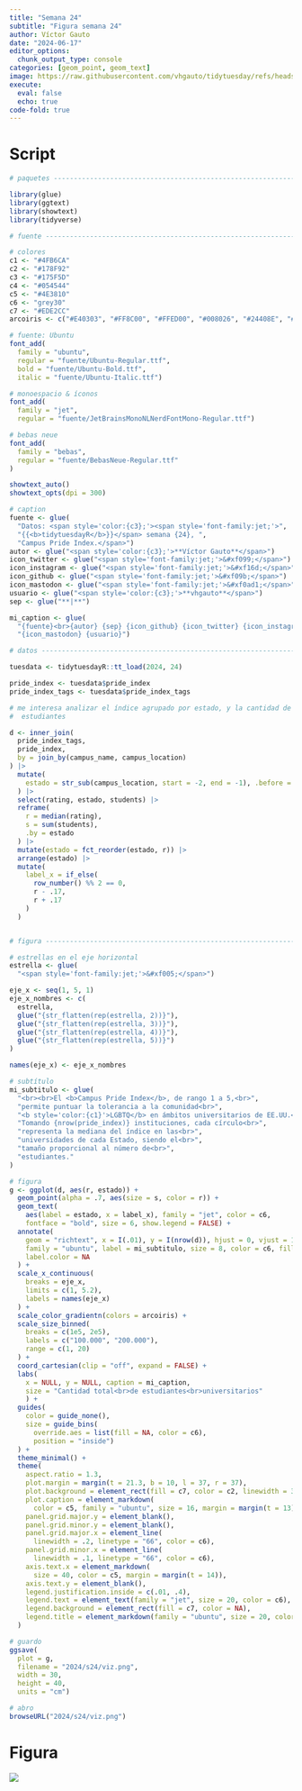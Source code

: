 ```yaml
---
title: "Semana 24"
subtitle: "Figura semana 24"
author: Víctor Gauto
date: "2024-06-17"
editor_options:
  chunk_output_type: console
categories: [geom_point, geom_text]
image: https://raw.githubusercontent.com/vhgauto/tidytuesday/refs/heads/main/2024/s24/viz.png
execute:
  eval: false
  echo: true
code-fold: true
---
```



# Script

```r

# paquetes ----------------------------------------------------------------

library(glue)
library(ggtext)
library(showtext)
library(tidyverse)

# fuente ------------------------------------------------------------------

# colores
c1 <- "#4FB6CA"
c2 <- "#178F92"
c3 <- "#175F5D"
c4 <- "#054544"
c5 <- "#4E3810"
c6 <- "grey30"
c7 <- "#EDE2CC"
arcoiris <- c("#E40303", "#FF8C00", "#FFED00", "#008026", "#24408E", "#732982")

# fuente: Ubuntu
font_add(
  family = "ubuntu", 
  regular = "fuente/Ubuntu-Regular.ttf",
  bold = "fuente/Ubuntu-Bold.ttf",
  italic = "fuente/Ubuntu-Italic.ttf")

# monoespacio & íconos
font_add(
  family = "jet", 
  regular = "fuente/JetBrainsMonoNLNerdFontMono-Regular.ttf")

# bebas neue
font_add(
  family = "bebas",
  regular = "fuente/BebasNeue-Regular.ttf"
)

showtext_auto()
showtext_opts(dpi = 300)

# caption
fuente <- glue(
  "Datos: <span style='color:{c3};'><span style='font-family:jet;'>",
  "{{<b>tidytuesdayR</b>}}</span> semana {24}, ",
  "Campus Pride Index.</span>")
autor <- glue("<span style='color:{c3};'>**Víctor Gauto**</span>")
icon_twitter <- glue("<span style='font-family:jet;'>&#xf099;</span>")
icon_instagram <- glue("<span style='font-family:jet;'>&#xf16d;</span>")
icon_github <- glue("<span style='font-family:jet;'>&#xf09b;</span>")
icon_mastodon <- glue("<span style='font-family:jet;'>&#xf0ad1;</span>")
usuario <- glue("<span style='color:{c3};'>**vhgauto**</span>")
sep <- glue("**|**")

mi_caption <- glue(
  "{fuente}<br>{autor} {sep} {icon_github} {icon_twitter} {icon_instagram} ",
  "{icon_mastodon} {usuario}")

# datos -------------------------------------------------------------------

tuesdata <- tidytuesdayR::tt_load(2024, 24)

pride_index <- tuesdata$pride_index
pride_index_tags <- tuesdata$pride_index_tags

# me interesa analizar el índice agrupado por estado, y la cantidad de
#  estudiantes

d <- inner_join(
  pride_index_tags,
  pride_index,
  by = join_by(campus_name, campus_location)
) |> 
  mutate(
    estado = str_sub(campus_location, start = -2, end = -1), .before = 2
  ) |> 
  select(rating, estado, students) |> 
  reframe(
    r = median(rating),
    s = sum(students),
    .by = estado
  ) |> 
  mutate(estado = fct_reorder(estado, r)) |> 
  arrange(estado) |> 
  mutate(
    label_x = if_else(
      row_number() %% 2 == 0,
      r - .17,
      r + .17
    )
  )


# figura ------------------------------------------------------------------

# estrellas en el eje horizontal
estrella <- glue(
  "<span style='font-family:jet;'>&#xf005;</span>")

eje_x <- seq(1, 5, 1)
eje_x_nombres <- c(
  estrella,
  glue("{str_flatten(rep(estrella, 2))}"),
  glue("{str_flatten(rep(estrella, 3))}"),
  glue("{str_flatten(rep(estrella, 4))}"),
  glue("{str_flatten(rep(estrella, 5))}")
)

names(eje_x) <- eje_x_nombres

# subtítulo
mi_subtitulo <- glue(
  "<br><br>El <b>Campus Pride Index</b>, de rango 1 a 5,<br>",
  "permite puntuar la tolerancia a la comunidad<br>",
  "<b style='color:{c1}'>LGBTQ</b> en ámbitos universitarios de EE.UU.<br><br>",
  "Tomando {nrow(pride_index)} instituciones, cada círculo<br>",
  "representa la mediana del índice en las<br>",
  "universidades de cada Estado, siendo el<br>",
  "tamaño proporcional al número de<br>",
  "estudiantes."
)

# figura
g <- ggplot(d, aes(r, estado)) +
  geom_point(alpha = .7, aes(size = s, color = r)) +
  geom_text(
    aes(label = estado, x = label_x), family = "jet", color = c6, 
    fontface = "bold", size = 6, show.legend = FALSE) +
  annotate(
    geom = "richtext", x = I(.01), y = I(nrow(d)), hjust = 0, vjust = 1, 
    family = "ubuntu", label = mi_subtitulo, size = 8, color = c6, fill = c7,
    label.color = NA
  ) +
  scale_x_continuous(
    breaks = eje_x,
    limits = c(1, 5.2),
    labels = names(eje_x)
  ) +
  scale_color_gradientn(colors = arcoiris) +
  scale_size_binned(
    breaks = c(1e5, 2e5),
    labels = c("100.000", "200.000"),
    range = c(1, 20)
  ) +
  coord_cartesian(clip = "off", expand = FALSE) +
  labs(
    x = NULL, y = NULL, caption = mi_caption,
    size = "Cantidad total<br>de estudiantes<br>universitarios"
    ) +
  guides(
    color = guide_none(),
    size = guide_bins(
      override.aes = list(fill = NA, color = c6),
      position = "inside")
  ) +
  theme_minimal() +
  theme(
    aspect.ratio = 1.3,
    plot.margin = margin(t = 21.3, b = 10, l = 37, r = 37),
    plot.background = element_rect(fill = c7, color = c2, linewidth = 3),
    plot.caption = element_markdown(
      color = c5, family = "ubuntu", size = 16, margin = margin(t = 13)),
    panel.grid.major.y = element_blank(),
    panel.grid.minor.y = element_blank(),
    panel.grid.major.x = element_line(
      linewidth = .2, linetype = "66", color = c6),
    panel.grid.minor.x = element_line(
      linewidth = .1, linetype = "66", color = c6),
    axis.text.x = element_markdown(
      size = 40, color = c5, margin = margin(t = 14)),
    axis.text.y = element_blank(),
    legend.justification.inside = c(.01, .4),
    legend.text = element_text(family = "jet", size = 20, color = c6),
    legend.background = element_rect(fill = c7, color = NA),
    legend.title = element_markdown(family = "ubuntu", size = 20, color = c6)
  )

# guardo
ggsave(
  plot = g,
  filename = "2024/s24/viz.png",
  width = 30,
  height = 40,
  units = "cm")

# abro
browseURL("2024/s24/viz.png")
```

# Figura

![](https://raw.githubusercontent.com/vhgauto/tidytuesday/refs/heads/main/2024/s24/viz.png)


